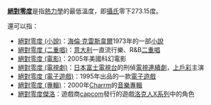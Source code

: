 '''[[絕對零度|絕對零度]]'''是指[[熱力學|熱力學]]的最低溫度，即[[攝氏溫標|攝氏]]零下273.15度。

還可以指：

*[[絕對零度_(小說)|絕對零度 (小說)]]：[[海倫·克雷斯韋爾|海倫·克雷斯韋爾]]1973年的一部[[小說|小說]]
*[[絕對零度_(二重唱)|絕對零度 (二重唱)]]：[[意大利|意大利]]一直流行樂、R&B[[二重唱|二重唱]]
*[[絕對零度_(電影)|絕對零度 (電影)]]：2005年美國科幻電影
*[[絕對零度_(電視劇)|絕對零度 (電視劇)]]：[[日本|日本]][[富士電視台|富士電視台]]的刑偵[[電視連續劇|電視連續劇]]，[[上戶彩|上戶彩]]主演
*[[絕對零度_(電子遊戲)|絕對零度 (電子遊戲)]]：1995年出品的一款[[電子遊戲|電子遊戲]]
*[[絕對零度_(專輯)|絕對零度 (專輯)]]：2000年[[Charrm|Charrm]]的[[音樂專輯|音樂專輯]]
*[[傑洛#絕對零度（Absolute_Zero）|絕對零度傑洛]]：遊戲商[[capcom|capcom]]發行的遊戲[[洛克人X系列|洛克人X系列]]中的角色


{{disambig|Cat=四字作品消歧义}}